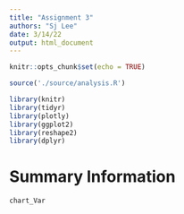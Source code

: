 ```yaml
---
title: "Assignment 3"
authors: "Sj Lee"
date: 3/14/22
output: html_document
---
```


```r
knitr::opts_chunk$set(echo = TRUE)
```

```r
source('./source/analysis.R')

library(knitr)
library(tidyr)
library(plotly)
library(ggplot2)
library(reshape2)
library(dplyr)
```

# Summary Information



```r
chart_Var

```
